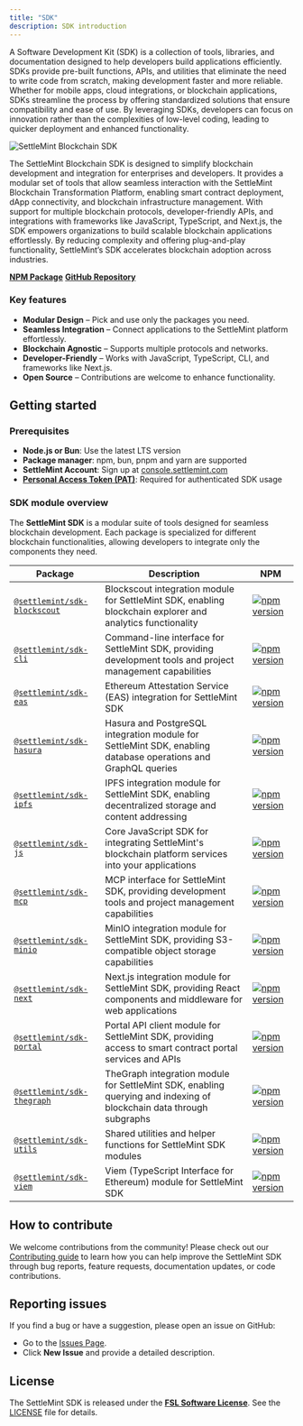 ```yaml
---
title: "SDK"
description: SDK introduction
---
```


A Software Development Kit (SDK) is a collection of tools, libraries, and
documentation designed to help developers build applications efficiently. SDKs
provide pre-built functions, APIs, and utilities that eliminate the need to
write code from scratch, making development faster and more reliable. Whether
for mobile apps, cloud integrations, or blockchain applications, SDKs streamline
the process by offering standardized solutions that ensure compatibility and
ease of use. By leveraging SDKs, developers can focus on innovation rather than
the complexities of low-level coding, leading to quicker deployment and enhanced
functionality.

![SettleMint Blockchain SDK](../../../img/platfrom-components/sdk.png)

The SettleMint Blockchain SDK is designed to simplify blockchain development and
integration for enterprises and developers. It provides a modular set of tools
that allow seamless interaction with the SettleMint Blockchain Transformation
Platform, enabling smart contract deployment, dApp connectivity, and blockchain
infrastructure management. With support for multiple blockchain protocols,
developer-friendly APIs, and integrations with frameworks like JavaScript,
TypeScript, and Next.js, the SDK empowers organizations to build scalable
blockchain applications effortlessly. By reducing complexity and offering
plug-and-play functionality, SettleMint’s SDK accelerates blockchain adoption
across industries.

**[NPM Package](https://www.npmjs.com/package/@settlemint/sdk-cli)**
**[GitHub Repository](https://github.com/settlemint/sdk)**

### Key features

- **Modular Design** – Pick and use only the packages you need.
- **Seamless Integration** – Connect applications to the SettleMint platform
  effortlessly.
- **Blockchain Agnostic** – Supports multiple protocols and networks.
- **Developer-Friendly** – Works with JavaScript, TypeScript, CLI, and
  frameworks like Next.js.
- **Open Source** – Contributions are welcome to enhance functionality.

## Getting started

### Prerequisites

- **Node.js or Bun**: Use the latest LTS version
- **Package manager**: npm, bun, pnpm and yarn are supported
- **SettleMint Account**: Sign up at
  [console.settlemint.com](https://console.settlemint.com)
- **[Personal Access Token (PAT)](/platform-components/security-and-authentication/personal-access-tokens)**:
  Required for authenticated SDK usage

### SDK module overview

The **SettleMint SDK** is a modular suite of tools designed for seamless
blockchain development. Each package is specialized for different blockchain
functionalities, allowing developers to integrate only the components they need.

| Package                                        | Description                                                                                                         | NPM                                                                                                                                 |
| ---------------------------------------------- | ------------------------------------------------------------------------------------------------------------------- | ----------------------------------------------------------------------------------------------------------------------------------- |
| [`@settlemint/sdk-blockscout`](sdk/blockscout) | Blockscout integration module for SettleMint SDK, enabling blockchain explorer and analytics functionality          | [![npm version](https://img.shields.io/npm/v/@settlemint/sdk-blockscout)](https://www.npmjs.com/package/@settlemint/sdk-blockscout) |
| [`@settlemint/sdk-cli`](sdk/cli)               | Command-line interface for SettleMint SDK, providing development tools and project management capabilities          | [![npm version](https://img.shields.io/npm/v/@settlemint/sdk-cli)](https://www.npmjs.com/package/@settlemint/sdk-cli)               |
| [`@settlemint/sdk-eas`](sdk/eas)               | Ethereum Attestation Service (EAS) integration for SettleMint SDK                                                   | [![npm version](https://img.shields.io/npm/v/@settlemint/sdk-eas)](https://www.npmjs.com/package/@settlemint/sdk-eas)               |
| [`@settlemint/sdk-hasura`](sdk/hasura)         | Hasura and PostgreSQL integration module for SettleMint SDK, enabling database operations and GraphQL queries       | [![npm version](https://img.shields.io/npm/v/@settlemint/sdk-hasura)](https://www.npmjs.com/package/@settlemint/sdk-hasura)         |
| [`@settlemint/sdk-ipfs`](sdk/ipfs)             | IPFS integration module for SettleMint SDK, enabling decentralized storage and content addressing                   | [![npm version](https://img.shields.io/npm/v/@settlemint/sdk-ipfs)](https://www.npmjs.com/package/@settlemint/sdk-ipfs)             |
| [`@settlemint/sdk-js`](sdk/js)                 | Core JavaScript SDK for integrating SettleMint's blockchain platform services into your applications                | [![npm version](https://img.shields.io/npm/v/@settlemint/sdk-js)](https://www.npmjs.com/package/@settlemint/sdk-js)                 |
| [`@settlemint/sdk-mcp`](sdk/mcp)               | MCP interface for SettleMint SDK, providing development tools and project management capabilities                   | [![npm version](https://img.shields.io/npm/v/@settlemint/sdk-mcp)](https://www.npmjs.com/package/@settlemint/sdk-mcp)               |
| [`@settlemint/sdk-minio`](sdk/minio)           | MinIO integration module for SettleMint SDK, providing S3-compatible object storage capabilities                    | [![npm version](https://img.shields.io/npm/v/@settlemint/sdk-minio)](https://www.npmjs.com/package/@settlemint/sdk-minio)           |
| [`@settlemint/sdk-next`](sdk/next)             | Next.js integration module for SettleMint SDK, providing React components and middleware for web applications       | [![npm version](https://img.shields.io/npm/v/@settlemint/sdk-next)](https://www.npmjs.com/package/@settlemint/sdk-next)             |
| [`@settlemint/sdk-portal`](sdk/portal)         | Portal API client module for SettleMint SDK, providing access to smart contract portal services and APIs            | [![npm version](https://img.shields.io/npm/v/@settlemint/sdk-portal)](https://www.npmjs.com/package/@settlemint/sdk-portal)         |
| [`@settlemint/sdk-thegraph`](sdk/thegraph)     | TheGraph integration module for SettleMint SDK, enabling querying and indexing of blockchain data through subgraphs | [![npm version](https://img.shields.io/npm/v/@settlemint/sdk-thegraph)](https://www.npmjs.com/package/@settlemint/sdk-thegraph)     |
| [`@settlemint/sdk-utils`](sdk/utils)           | Shared utilities and helper functions for SettleMint SDK modules                                                    | [![npm version](https://img.shields.io/npm/v/@settlemint/sdk-utils)](https://www.npmjs.com/package/@settlemint/sdk-utils)           |
| [`@settlemint/sdk-viem`](sdk/viem)             | Viem (TypeScript Interface for Ethereum) module for SettleMint SDK                                                  | [![npm version](https://img.shields.io/npm/v/@settlemint/sdk-viem)](https://www.npmjs.com/package/@settlemint/sdk-viem)             |

## How to contribute

We welcome contributions from the community! Please check out our
[Contributing guide](https://github.com/settlemint/sdk/blob/main/.github/CONTRIBUTING.md)
to learn how you can help improve the SettleMint SDK through bug reports,
feature requests, documentation updates, or code contributions.

## Reporting issues

If you find a bug or have a suggestion, please open an issue on GitHub:

- Go to the [Issues Page](https://github.com/settlemint/sdk/issues).
- Click **New Issue** and provide a detailed description.

## License

The SettleMint SDK is released under the
**[FSL Software License](https://fsl.software/)**. See the
[LICENSE](https://github.com/settlemint/sdk/blob/main/LICENSE) file for details.

